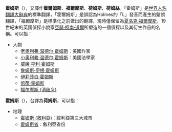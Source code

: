 '''霍姆斯'''（{{Lang-en|Holmes}}），又譯作'''霍爾姆斯'''、'''福爾摩斯'''、'''荷姆斯'''、'''荷姆絲'''。「霍姆斯」是[[世界人名翻譯大辭典|世界人名翻譯大辭典]]的標準翻譯，「霍爾姆斯」是誤認為Holmes的「L」發音而產生的錯誤翻譯，「福爾摩斯」是標準化之前做出的翻譯，現時僅保留為[[夏洛克·福爾摩斯|夏洛克·福爾摩斯]]，19世紀末的英國偵探小說家[[亞瑟·柯南·道爾|亞瑟·柯南·道爾]]所塑造的一個偵探以及其衍生作品的名稱。可以指：
*人物
**[[老奥利弗·温德尔·霍姆斯|老奥利弗·温德尔·霍姆斯]]︰美國作家
**[[小奥利弗·温德尔·霍姆斯|小奥利弗·温德尔·霍姆斯]]︰美國法學家
**[[威廉·亨利·霍姆斯|威廉·亨利·霍姆斯]]
** [[詹姆斯·伊根·霍姆斯|詹姆斯·伊根·霍姆斯]]
** [[伊莉莎白·霍姆斯|伊莉莎白·霍姆斯]]
** [[凱蒂·霍姆斯|凱蒂·霍姆斯]]
** [[福尔摩斯_(消歧义)|福尔摩斯 (消歧义)]]
'''霍姆斯'''（{{lang-ar|حمص}}），台譯為'''荷姆斯'''，可以指：
*地理
**[[霍姆斯_(敘利亞)|霍姆斯 (敘利亞)]]︰敘利亞第三大城市
**[[霍姆斯省|霍姆斯省]]︰敘利亞省份
{{disambig|F|Cat=三字译名消歧义}}